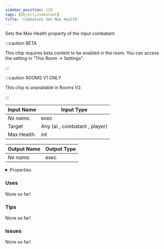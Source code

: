 ```yaml
---
sidebar_position: 110
tags: [Object,Combatant]
title: 'Combatant Set Max Health'
---
```


Sets the Max Health property of the input combatant.

:::caution BETA

This chip requires beta content to be enabled in the room. You can access the setting in "This Room -> Settings".

:::

:::caution ROOMS V1 ONLY

This chip is unavailable in Rooms V2.

:::


<EsbSvg />

| Input Name | Input Type |
|-----------|-----------|
| *No name.* | exec |
| Target | Any (ai , combatant , player) |
| Max Health | int |

| Output Name | Output Type |
|-----------|-----------|
| *No name.* | exec |


<details>
  <summary>Properties</summary>
  <div>
    <div>
    <table>
      <thead>
        <tr>
          <th>Is beta required?</th>
          <th>✅</th>
        </tr>
        <tr>
          <th>Is this chip a trolling risk?</th>
          <th>❌</th>
        </tr>
        <tr>
          <th>Is this chip a role assignment risk?</th>
          <th>❌</th>
        </tr>
        <tr>
          <th>Chip UUID</th>
          <th>82f71bcc-5e83-4825-8306-6a2bb2a296dd</th>
        </tr>
      </thead>
    </table>
    </div>
  </div>
</details>

### Uses

None so far!

### Tips

None so far!

### Issues

None so far!